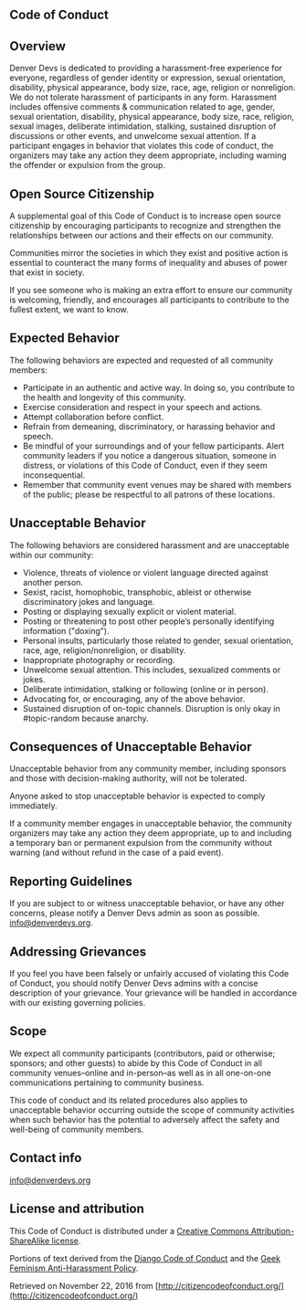 <article className="prose">

# Code of Conduct

## Overview

Denver Devs is dedicated to providing a harassment-free experience for everyone, regardless of gender identity or expression, sexual orientation, disability, physical appearance, body size, race, age, religion or nonreligion. We do not tolerate harassment of participants in any form. Harassment includes offensive comments & communication related to age, gender, sexual orientation, disability, physical appearance, body size, race, religion, sexual images, deliberate intimidation, stalking, sustained disruption of discussions or other events, and unwelcome sexual attention. If a participant engages in behavior that violates this code of conduct, the organizers may take any action they deem appropriate, including warning the offender or expulsion from the group.

## Open Source Citizenship

A supplemental goal of this Code of Conduct is to increase open source citizenship by encouraging participants to recognize and strengthen the relationships between our actions and their effects on our community.

Communities mirror the societies in which they exist and positive action is essential to counteract the many forms of inequality and abuses of power that exist in society.

If you see someone who is making an extra effort to ensure our community is welcoming, friendly, and encourages all participants to contribute to the fullest extent, we want to know.

## Expected Behavior

The following behaviors are expected and requested of all community members:

- Participate in an authentic and active way. In doing so, you contribute to the health and longevity of this community.
- Exercise consideration and respect in your speech and actions.
- Attempt collaboration before conflict.
- Refrain from demeaning, discriminatory, or harassing behavior and speech.
- Be mindful of your surroundings and of your fellow participants. Alert community leaders if you notice a dangerous situation, someone in distress, or violations of this Code of Conduct, even if they seem inconsequential.
- Remember that community event venues may be shared with members of the public; please be respectful to all patrons of these locations.

## Unacceptable Behavior

The following behaviors are considered harassment and are unacceptable within our community:

- Violence, threats of violence or violent language directed against another person.
- Sexist, racist, homophobic, transphobic, ableist or otherwise discriminatory jokes and language.
- Posting or displaying sexually explicit or violent material.
- Posting or threatening to post other people’s personally identifying information ("doxing").
- Personal insults, particularly those related to gender, sexual orientation, race, age, religion/nonreligion, or disability.
- Inappropriate photography or recording.
- Unwelcome sexual attention. This includes, sexualized comments or jokes.
- Deliberate intimidation, stalking or following (online or in person).
- Advocating for, or encouraging, any of the above behavior.
- Sustained disruption of on-topic channels. Disruption is only okay in #topic-random because anarchy.

## Consequences of Unacceptable Behavior

Unacceptable behavior from any community member, including sponsors and those with decision-making authority, will not be tolerated.

Anyone asked to stop unacceptable behavior is expected to comply immediately.

If a community member engages in unacceptable behavior, the community organizers may take any action they deem appropriate, up to and including a temporary ban or permanent expulsion from the community without warning (and without refund in the case of a paid event).

## Reporting Guidelines

If you are subject to or witness unacceptable behavior, or have any other concerns, please notify a Denver Devs admin as soon as possible. info@denverdevs.org.

## Addressing Grievances

If you feel you have been falsely or unfairly accused of violating this Code of Conduct, you should notify Denver Devs admins with a concise description of your grievance. Your grievance will be handled in accordance with our existing governing policies.

## Scope

We expect all community participants (contributors, paid or otherwise; sponsors; and other guests) to abide by this Code of Conduct in all community venues–online and in-person–as well as in all one-on-one communications pertaining to community business.

This code of conduct and its related procedures also applies to unacceptable behavior occurring outside the scope of community activities when such behavior has the potential to adversely affect the safety and well-being of community members.

## Contact info

info@denverdevs.org

## License and attribution

This Code of Conduct is distributed under a [Creative Commons Attribution-ShareAlike license](http://creativecommons.org/licenses/by-sa/3.0/).

Portions of text derived from the [Django Code of Conduct](https://www.djangoproject.com/conduct/) and the [Geek Feminism Anti-Harassment Policy](http://geekfeminism.wikia.com/wiki/Conference_anti-harassment/Policy).

Retrieved on November 22, 2016 from [http://citizencodeofconduct.org/](http://citizencodeofconduct.org/)

</article>
